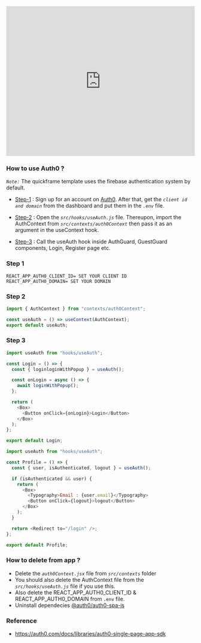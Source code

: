 <iframe
  width="100%"
  height="400"
  src="https://www.youtube.com/embed/R-mof21masE"
  title="YouTube video player"
  frameBorder="0"
  allow="accelerometer; autoplay; clipboard-write; encrypted-media; gyroscope; picture-in-picture; web-share"
  allowFullScreen
></iframe>

### How to use Auth0 ?

_`Note:`_ The quickframe template uses the firebase authentication system by default.

- [Step-1](#step-1) : Sign up for an account on [Auth0](https://auth0.com/signup). After that, get the _`client id and domain`_ from the dashboard and put them in the _`.env`_ file.

- [Step-2](#step-2) : Open the _`src/hooks/useAuth.js`_ file. Thereupon, import the AuthContext from _`src/contexts/auth0Context`_ then pass it as an argument in the useContext hook.

- [Step-3](#step-3) : Call the useAuth hook inside AuthGuard, GuestGuard components, Login, Register page etc.

### Step 1

```
REACT_APP_AUTH0_CLIENT_ID= SET YOUR CLIENT ID
REACT_APP_AUTH0_DOMAIN= SET YOUR DOMAIN
```

### Step 2

```js mark=1,3[34:44]
import { AuthContext } from "contexts/auth0Context";

const useAuth = () => useContext(AuthContext);
export default useAuth;
```

### Step 3

```js login.jsx
import useAuth from "hooks/useAuth";

const Login = () => {
  const { loginloginWithPopup } = useAuth();

  const onLogin = async () => {
    await loginWithPopup();
  };

  return (
    <Box>
      <Button onClick={onLogin}>Login</Button>
    </Box>
  );
};

export default Login;
```

```js profile.jsx
import useAuth from "hooks/useAuth";

const Profile = () => {
  const { user, isAuthenticated, logout } = useAuth();

  if (isAuthenticated && user) {
    return (
      <Box>
        <Typography>Email : {user.email}</Typography>
        <Button onClick={logout}>logout</Button>
      </Box>
    );
  }

  return <Redirect to="/login" />;
};

export default Profile;
```

### How to delete from app ?

- Delete the _`auth0Context.jsx`_ file from _`src/contexts`_ folder
- You should also delete the AuthContext file from the _`src/hooks/useAuth.js`_ file if you use this.
- Also delete the REACT_APP_AUTH0_CLIENT_ID & REACT_APP_AUTH0_DOMAIN from `.env` file.
- Uninstall dependecies [@auth0/auth0-spa-js](https://www.npmjs.com/package/@auth0/auth0-spa-js)

### Reference

- https://auth0.com/docs/libraries/auth0-single-page-app-sdk
